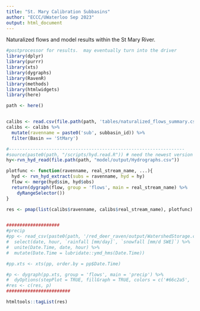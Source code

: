 ```yaml
---
title: "St. Mary Calibration Subbasins"
author: "ECCC/UWaterloo Sep 2023"
output: html_document
---
```


Naturalized flows and model results within the St Mary River.

```r
#postprocessor for results.  may eventually turn into the driver
library(dplyr)
library(purrr)
library(xts)
library(dygraphs)
library(RavenR)
library(methods)
library(htmlwidgets)
library(here)

path <- here()


calibs <- read.csv(file.path(path, 'tables/naturalized_flows_summary.csv'))
calibs <- calibs %>%
  mutate(ravenname = paste0('sub', subbasin_id)) %>%
  filter(Basin == 'StMary')

#------------------------------------------------------------------
#source(paste0(path, "/scripts/hyd.read.R")) # need the newest version of this
hy<-rvn_hyd_read(file.path(path, "model/output/Hydrographs.csv"))

plotfunc <- function(ravenname, real_stream_name, ...){
  hyd <- rvn_hyd_extract(subs = ravenname, hyd = hy)
  flow <- merge(hyd$sim, hyd$obs)
  return(dygraph(flow, group = 'flows', main = real_stream_name) %>% 
    dyRangeSelector())
}

res <- pmap(list(calibs$ravenname, calibs$real_stream_name), plotfunc)


####################
#precip
#pp <- read_csv(paste0(path, '/red_deer_raven/output/WatershedStorage.csv')) %>%
#  select(date, hour, `rainfall [mm/day]`, `snowfall [mm/d SWE]`) %>%
#  unite(Date.Time, date, hour) %>%
#  mutate(Date.Time = lubridate::ymd_hms(Date.Time))

#pp.xts <- xts(pp, order.by = pp$Date.Time)

#p <- dygraph(pp.xts, group = 'flows', main = 'precip') %>%
#  dyOptions(stepPlot = TRUE, fillGraph = TRUE, colors = c('#66c2a5', '#fc8d62'))
#res <- c(res, p)
########################

htmltools::tagList(res)



```

